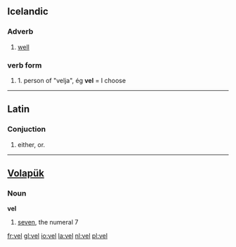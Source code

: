== Icelandic ==

=== Adverb ===

# [[well]]

===verb form===
# 1. person of "velja", ég '''vel''' = I choose
----

== Latin ==

=== Conjuction ===

# either, or.

----

== [[Volapük]] ==

=== Noun ===

'''vel'''

# [[seven]], the numeral 7

[[fr:vel]]
[[gl:vel]]
[[io:vel]]
[[la:vel]]
[[nl:vel]]
[[pl:vel]]